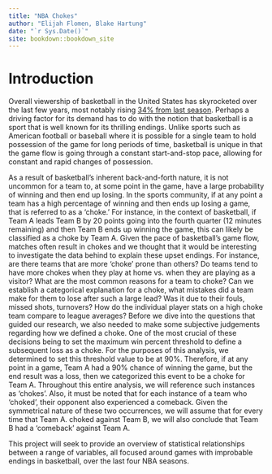 ```yaml
--- 
title: "NBA Chokes"
author: "Elijah Flomen, Blake Hartung"
date: "`r Sys.Date()`"
site: bookdown::bookdown_site
---
```


# Introduction

Overall viewership of basketball in the United States has skyrocketed over the last few years, most notably rising [34% from last season](https://www.forbes.com/sites/shlomosprung/2021/01/21/nba-tv-ratings-on-tnt-espn-abc-up-34-from-last-year-per-nielsen/?sh=354367924ddc). Perhaps a driving factor for its demand has to do with the notion that basketball is a sport that is well known for its thrilling endings. Unlike sports such as American football or baseball where it is possible for a single team to hold possession of the game for long periods of time, basketball is unique in that the game flow is going through a constant start-and-stop pace, allowing for constant and rapid changes of possession. 

As a result of basketball's inherent back-and-forth nature, it is not uncommon for a team to, at some point in the game, have a large probability of winning and then end up losing. In the sports community, if at any point a team has a high percentage of winning and then ends up losing a game, that is referred to as a ‘choke.’ For instance, in the context of basketball, if Team A leads Team B by 20 points going into the fourth quarter (12 minutes remaining) and then Team B ends up winning the game, this can likely be classified as a choke by Team A. Given the pace of basketball’s game flow, matches often result in chokes and we thought that it would be interesting to investigate the data behind to explain these upset endings. For instance, are there teams that are more ‘choke’ prone than others? Do teams tend to have more chokes when they play at home vs. when they are playing as a visitor? What are the most common reasons for a team to choke? Can we establish a categorical explanation for a choke, what mistakes did a team make for them to lose after such a large lead? Was it due to their fouls, missed shots, turnovers? How do the individual player stats on a high choke team compare to league averages? Before we dive into the questions that guided our research, we also needed to make some subjective judgements regarding how we defined a choke. One of the most crucial of these decisions being to set the maximum win percent threshold to define a subsequent loss as a choke. For the purposes of this analysis, we determined to set this threshold value to be at 90%. Therefore, if at any point in a game, Team A had a 90% chance of winning the game, but the end result was a loss, then we categorized this event to be a choke for Team A. Throughout this entire analysis, we will reference such instances as ‘chokes’. Also, it must be noted that for each instance of a team who ‘choked’, their opponent also experienced a comeback. Given the symmetrical nature of these two occurrences, we will assume that for every time that Team A. choked against Team B, we will also conclude that Team B had a ‘comeback’ against Team A. 

This project will seek to provide an overview of statistical relationships between a range of variables, all focused around games with improbable endings in basketball, over the last four NBA seasons.



